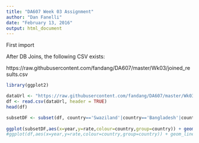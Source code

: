 ```yaml
---
title: "DA607 Week 03 Assignment"
author: "Dan Fanelli"
date: "February 13, 2016"
output: html_document
---
```


First import 

After DB Joins, the following CSV exists:

https://raw.githubusercontent.com/fandang/DA607/master/Wk03/joined_results.csv

```r
library(ggplot2)

dataUrl <- "https://raw.githubusercontent.com/fandang/DA607/master/Wk03/joined_results.csv"
df <- read.csv(dataUrl, header = TRUE)
head(df)

subsetDF <- subset(df, country=='Swaziland'|country=='Bangladesh'|country=='South Africa'|country=='Guatemala'|country=='Turkey'|country=='Brazil'|country=='Spain')
  
ggplot(subsetDF,aes(x=year,y=rate,colour=country,group=country)) + geom_line()
#ggplot(df,aes(x=year,y=rate,colour=country,group=country)) + geom_line()
```

